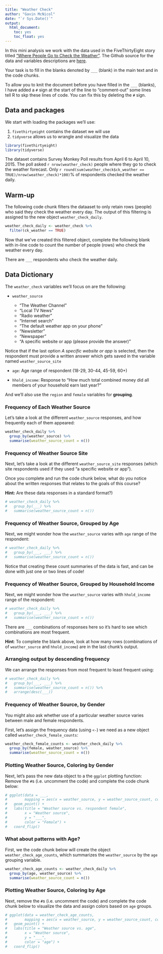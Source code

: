 ```yaml
---
title: "Weather Check"
author: "Gavin McNicol"
date: "`r Sys.Date()`"
output:
  html_document: 
    toc: yes
    toc_float: yes
---
```


In this mini analysis we work with the data used in the FiveThirtyEight story titled ["Where People Go to Check the Weather"](https://fivethirtyeight.com/features/weather-forecast-news-app-habits/).
The Github source for the data and variables descriptions are [here](https://github.com/fivethirtyeight/data/tree/master/weather-check).

Your task is to fill in the blanks denoted by `___` (blank) in the main text and in the code chunks.

To allow you to knit the document before you have filled in the `___` (blanks), I have added a `#` sign at the start of the line to "comment-out" some lines tell R to skp these lines of code. You can fix this by deleting the `#` sign.

## Data and packages

We start with loading the packages we'll use:  

1. `fivethirtyeight` contains the dataset we will use
2. `tidyverse` allows us to wrangle and visualize the data

```r
library(fivethirtyeight) 
library(tidyverse)
```

The dataset contains Survey Monkey Poll results from April 6 to April 10, 2015. The poll asked `r nrow(weather_check)` people where they go to check the weather forecast.
Only `r round(sum(weather_check$ck_weather == TRUE)/nrow(weather_check)*100)`% of respondents checked the weather daily.  

## Warm-up

The following code chunk filters the dataaset to only retain rows (people) who said they check the weather every day. The output of this filtering is assigned to the new object `weather_check_daily`.

```r
weather_check_daily <- weather_check %>% 
  filter(ck_weather == TRUE)
```

Now that we've created this filtered object, complete the following blank with in-line code to count the number of people (rows) who check the weather every day.

There are `___` respondents who check the weather daily. 

## Data Dictionary

The `weather_check` variables we'll focus on are the following:

-   `weather_source`  

    - "The Weather Channel"
    - "Local TV News"
    - "Radio weather"
    - "Internet search"
    - "The default weather app on your phone"
    - "Newsletter"
    - "Newspaper"
    - "A specific website or app (please provide the answer)"
    
    
Notice that if the last option *A specific website or app* is selected, then the respondent must provide a written answer which gets saved in the variable named `weather_source_site`

-   `age`: Age range of respondent (18-29, 30-44, 45-59, 60+)

-   `hhold_income`: Response to "How much total combined money did all members of your household earn last year?"

And we'll also use the `region` and `female` variables for **grouping**.

### Frequency of Each Weather Source

Let's take a look at the different `weather_source` responses, and how frequently each of them appeared:

```r
weather_check_daily %>%
  group_by(weather_source) %>%
  summarise(weather_source_count = n()) 
```

### Frequency of Weather Source Site

Next, let's take a look at the different `weather_source_site` responses (which site respondents used if they used "a specific website or app").  

Once you complete and run the code chunk below, what do you notice about the written responses that relates to the goals of this course?  

**Hint:** Are these data responses in a standard format?)

```r
# weather_check_daily %>%
#   group_by(___) %>%
#   summarise(weather_source_count = n())
```

### Frequency of Weather Source, Grouped by Age

Next, we might wonder how the `weather_source` varies with `age` range of the respondent:

```r
# weather_check_daily %>%
#   group_by(___, ___) %>%
#   summarise(weather_source_count = n())
```

Notice that creating these count summaries of the data is fast, and can be done with just one or two lines of code!

### Frequency of Weather Source, Grouped by Household Income

Next, we might wonder how the `weather_source` varies with `hhold_income` range of the respondent:

```r
# weather_check_daily %>%
#   group_by(___, ___) %>%
#   summarise(weather_source_count = n())
```

There are `___` combinations of responses here so it's hard to see which combinations are most frequent.  

**Hint**: To complete the blank above, look at how many rows (combinations of of `weather_source` and `hhold_income`) are in the last chunk's output.

### Arranging output by descending frequency

We can arrange the responses from most frequent to least frequent using:

```r
# weather_check_daily %>%
#   group_by(___, ___) %>%
#   summarise(weather_source_count = n()) %>% 
#   arrange(desc(___))
```

### Frequency of Weather Source, by Gender 

You might also ask whether use of a particular weather source varies between male and female respondents.

First, let's assign the frequency data (using `<-`) we need as a new object called `weather_check_female_counts`:

```r
weather_check_female_counts <- weather_check_daily %>%
  group_by(female, weather_source) %>%
  summarise(weather_source_count = n())
```

### Plotting Weather Source, Coloring by Gender

Next, let's pass the new data object to a the `ggplot` plotting function: Remove the `#`s (i.e. uncomment the code) and complete the code chunk below:

```r
# ggplot(data = ___, 
#        mapping = aes(x = weather_source, y = weather_source_count, color = female)) +
#   geom_point() +
#   labs(title = "Weather source vs. respondent female",
#        x = "Weather source",
#        y = "___",
#        color = "Female") +
#   coord_flip()
```

### What about patterns with Age?

First, we the code chunk below will create the object `weather_check_age_counts`, which summarizes the `weather_source` by the `age` grouping variable.

```r
weather_check_age_counts <- weather_check_daily %>%
  group_by(age, weather_source) %>%
  summarise(weather_source_count = n())
```

### Plotting Weather Source, Coloring by Age


Next, remove the `#`s (i.e. uncomment the code) and complete the code chunk below to visualize the data and assign colors based on `age` groups.

```r
# ggplot(data = weather_check_age_counts,
#        mapping = aes(x = weather_source, y = weather_source_count, color = ___)) +
#   geom_point() +
#   labs(title = "Weather source vs. age",
#        x = "Weather source",
#        y = "___",
#        color = "age") +
#   coord_flip()
```
